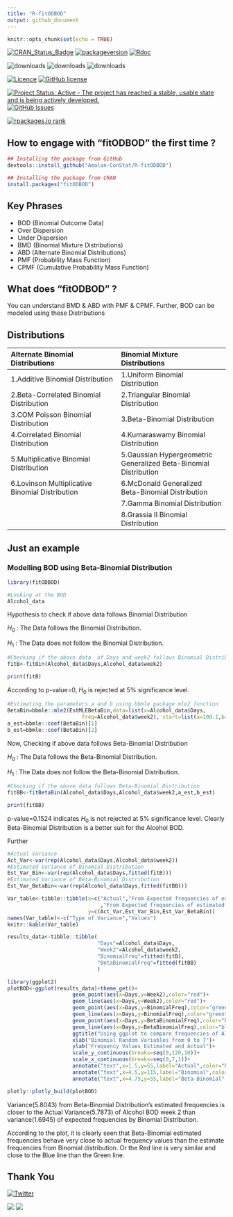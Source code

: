 ```yaml
---
title: "R-fitODBOD"
output: github_document
---
```


```r
knitr::opts_chunk$set(echo = TRUE)
```

[![CRAN_Status_Badge](http://www.r-pkg.org/badges/version-last-release/fitODBOD)](https://cran.r-project.org/package=fitODBOD)
[![packageversion](https://img.shields.io/badge/Package%20version-1.2.0-orange.svg?style=flat-square)](commits/master)
[![Rdoc](http://www.rdocumentation.org/badges/version/fitODBOD)](http://www.rdocumentation.org/packages/fitODBOD)

![downloads](http://cranlogs.r-pkg.org/badges/grand-total/fitODBOD)
![downloads](https://cranlogs.r-pkg.org/badges/fitODBOD)
![downloads](http://cranlogs.r-pkg.org/badges/last-week/fitODBOD)

[![Licence](https://img.shields.io/badge/licence-GPL--2-blue.svg)](https://www.gnu.org/licenses/old-licenses/gpl-2.0.html)
[![GitHub license](https://img.shields.io/github/license/Amalan-ConStat/R-fitODBOD.svg?style=popout)](https://github.com/Amalan-ConStat/R-fitODBOD/blob/master/LICENSE)

[![Project Status: Active - The project has reached a stable, usable state and is being actively developed.](https://www.repostatus.org/badges/latest/active.svg)](https://www.repostatus.org/#active)
[![GitHub issues](https://img.shields.io/github/issues/Amalan-ConStat/R-fitODBOD.svg?style=popout)](https://github.com/Amalan-ConStat/R-fitODBOD/issues)

[![rpackages.io rank](http://www.rpackages.io/badge/fitODBOD.svg)](http://www.rpackages.io/package/fitODBOD)

## How to engage with "fitODBOD" the first time ?
```r
## Installing the package from GitHub
devtools::install_github("Amalan-ConStat/R-fitODBOD")

## Installing the package from CRAN
install.packages("fitODBOD")
```
## Key Phrases
* BOD (Binomial Outcome Data)
* Over Dispersion
* Under Dispersion
* BMD (Binomial Mixture Distributions)
* ABD (Alternate Binomial Distributions)
* PMF (Probability Mass Function)
* CPMF (Cumulative Probability Mass Function)

## What does "fitODBOD" ?
You can understand BMD & ABD with PMF & CPMF. Further, BOD can be modeled using these Distributions

## Distributions

| Alternate Binomial Distributions | Binomial Mixture Distributions |
|:--------------------------------|:-------------------------------|
|1.Additive Binomial Distribution|1.Uniform Binomial Distribution |
|2.Beta-Correlated Binomial Distribution|2.Triangular Binomial Distribution|
|3.COM Poisson Binomial Distribution|3.Beta-Binomial Distribution|
|4.Correlated Binomial Distribution|4.Kumaraswamy Binomial Distribution|
|5.Multiplicative Binomial Distribution|5.Gaussian Hypergeometric Generalized Beta-Binomial Distribution|
|6.Lovinson Multiplicative Binomial Distribution|6.McDonald Generalized Beta-Binomial Distribution|
||7.Gamma Binomial Distribution|
||8.Grassia II Binomial Distribution|


## Just an example
### Modelling BOD using Beta-Binomial Distribution
```r
library(fitODBOD)

#Looking at the BOD
Alcohol_data
```

Hypothesis to check if above data follows Binomial Distribution

$H_0$ : The Data follows the Binomial Distribution. 

$H_1$ : The Data does not follow the Binomial Distribution.

```r
#Checking if the above data  of Days and week2 follows Binomial Distribution
fitB<-fitBin(Alcohol_data$Days,Alcohol_data$week2)

print(fitB)
```

According to p-value=$0$, $H_0$ is rejected at $5\%$ significance level.

```r
#Estimating the parameters a and b using bbmle package mle2 function
BetaBin=bbmle::mle2(EstMLEBetaBin,data=list(x=Alcohol_data$Days,
                        freq=Alcohol_data$week2), start=list(a=100.1,b=100.1))
a_est=bbmle::coef(BetaBin)[1]                    
b_est=bbmle::coef(BetaBin)[2]
```

Now, Checking if above data follows Beta-Binomial Distribution

$H_0$ : The Data follows the Beta-Binomial Distribution. 

$H_1$ : The Data does not follow the Beta-Binomial Distribution.

```r
#Checking if the above data follows Beta-Binomial Distribution
fitBB<-fitBetaBin(Alcohol_data$Days,Alcohol_data$week2,a_est,b_est)

print(fitBB)
```

p-value=$0.1524$ indicates $H_0$ is not rejected at $5\%$ significance level.
Clearly Beta-Binomial Distribution is a better suit for the Alcohol BOD.

Further 
```r
#Actual Variance
Act_Var<-var(rep(Alcohol_data$Days,Alcohol_data$week2))
#Estimated Variance of Binomial Distribution
Est_Var_Bin<-var(rep(Alcohol_data$Days,fitted(fitB)))
#Estimated Variance of Beta-Binomial Distribution
Est_Var_BetaBin<-var(rep(Alcohol_data$Days,fitted(fitBB)))
```

```r
Var_table<-tibble::tibble(x=c("Actual","From Expected frequencies of estimated Binomial Distribution"
                              ,"From Expected frequencies of estimated Beta-Binomial Distribution"),
                          y=c(Act_Var,Est_Var_Bin,Est_Var_BetaBin))
names(Var_table)<-c("Type of Variance","Values")
knitr::kable(Var_table)

results_data<-tibble::tibble(
                             "Days"=Alcohol_data$Days,
                             "Week2"=Alcohol_data$week2,
                             "BinomialFreq"=fitted(fitB),
                             "BetaBinomialFreq"=fitted(fitBB)
                             )

library(ggplot2)
plotBOD<-ggplot(results_data)+theme_get()+
                     geom_point(aes(x=Days,y=Week2),color="red")+
                     geom_line(aes(x=Days,y=Week2),color="red")+
                     geom_point(aes(x=Days,y=BinomialFreq),color="green")+
                     geom_line(aes(x=Days,y=BinomialFreq),color="green")+
                     geom_point(aes(x=Days,y=BetaBinomialFreq),color="blue")+
                     geom_line(aes(x=Days,y=BetaBinomialFreq),color="blue")+
                     ggtitle("Using ggplot to compare frequencies of Alcohol BOD")+
                     xlab("Binomial Random Variables from 0 to 7")+
                     ylab("Frequency Values Estimated and Actual")+
                     scale_y_continuous(breaks=seq(0,120,10))+
                     scale_x_continuous(breaks=seq(0,7,1))+
                     annotate("text",x=1.5,y=55,label="Actual",color="Red")+
                     annotate("text",x=4.5,y=115,label="Binomial",color="Green")+
                     annotate("text",x=4.75,y=55,label="Beta-Binomial",color="Blue")

plotly::plotly_build(plotBOD)
```

Variance($5.8043$) from Beta-Binomial Distribution's estimated frequencies is closer to 
the Actual Variance($5.7873$) of Alcohol BOD week 2 than variance($1.6945$) of expected frequencies by 
Binomial Distribution.

According to the plot, it is clearly seen that Beta-Binomial estimated frequencies behave very close to actual
frequency values than the estimate frequencies from Binomial distribution. Or the Red line is very similar and
close to the Blue line than the Green line.

## Thank You

[![Twitter](https://img.shields.io/twitter/url/https/github.com/Amalan-ConStat/R-fitODBOD.svg?style=social)](https://twitter.com/intent/tweet?text=Wow:&url=https%3A%2F%2Fgithub.com%2FAmalan-ConStat%2FR-fitODBOD)

[ ![](https://img.shields.io/badge/LinkedIn-Amalan%20Mahendran-black.svg?style=flat) ]( https://www.linkedin.com/in/amalan-mahendran-72b86b37/)
[ ![](https://img.shields.io/badge/Research%20Gate-Amalan%20Mahendran-black.svg?style=flat) ]( https://www.researchgate.net/profile/Amalan_Mahendran )

